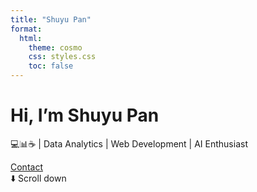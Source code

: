 ```yaml
---
title: "Shuyu Pan"
format:
  html:
    theme: cosmo
    css: styles.css
    toc: false
---
```


<div class="hero">
  <h1>Hi, I'm Shuyu Pan</h1>
  <p>💻📊☕️ | Data Analytics | Web Development | AI Enthusiast</p>
  <a href="#contact" class="button">Contact</a>
  <div class="scroll-down">⬇️ Scroll down</div>
</div>


